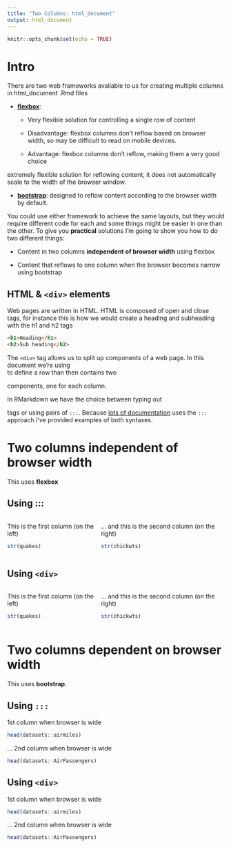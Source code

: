 ```yaml
---
title: "Two Columns: html_document"
output: html_document
---
```


```r
knitr::opts_chunk$set(echo = TRUE)
```

# Intro

There are two web frameworks available to us for creating multiple columns in html_document .Rmd files

- [**flexbox**](https://css-tricks.com/snippets/css/a-guide-to-flexbox/): 

  - Very flexible solution for controlling a single row of content
  
  - Disadvantage: flexbox columns don't reflow based on browser width, so may be difficult to read on mobile devices.
  
  - Advantage: flexbox columns don't reflow, making them a very good choice 


extremely flexible solution for reflowing content, it does not automatically scale to the width of the browser window. 



- [**bootstrap**](https://getbootstrap.com/): designed to reflow content according to the browser width by default.

You could use either framework to achieve the same layouts, but they would require different code for each and some things might be easier in one than the other. To give you **practical** solutions I'm going to show you how to do two different things:

- Content in two columns **independent of browser width** using flexbox

- Content that reflows to one column when the browser becomes narrow using bootstrap

## HTML & `<div>` elements

Web pages are written in HTML. HTML is composed of open and close tags, for instance this is how we would create a heading and subheading with the h1 and h2 tags

```html
<h1>Heading</h1>
<h2>Sub heading</h2>
```

The `<div>` tag allows us to split up components of a web page. In this document we're using <div> to define a row than then contains two <div> components, one for each column.

In RMarkdown we have the choice between typing out <div> tags or using pairs of `:::`. Because [lots of documentation](https://bookdown.org/yihui/rmarkdown-cookbook/multi-column.html) uses the `:::` approach I've provided examples of both syntaxes.


# Two columns independent of browser width

This uses **flexbox** 

## Using :::

:::: {style="display: flex;"}

::: {}

This is the first column (on the left)

```r
str(quakes)
```

:::

::: {}

... and this is the second column (on the right)

```r
str(chickwts)
```

:::

::::

## Using `<div>`

<div style="display: flex;">

<div>

This is the first column (on the left)

```r
str(quakes)
```

</div>

<div>

... and this is the second column (on the right)

```r
str(chickwts)
```

</div>

</div>


# Two columns dependent on browser width

This uses **bootstrap**.

## Using `:::`

:::: {class='fluid-row'}

::: {class='col-md-6'}

1st column when browser is wide

```r
head(datasets::airmiles)
```

:::

::: {class='col-md-6'}

... 2nd column when browser is wide

```r
head(datasets::AirPassengers)
```

:::

::::

## Using `<div>`

<div class='fluid-row'>

<div class='col-md-6'>

1st column when browser is wide

```r
head(datasets::airmiles)
```

</div>

<div class='col-md-6'>

... 2nd column when browser is wide

```r
head(datasets::AirPassengers)
```

</div>

</div>



